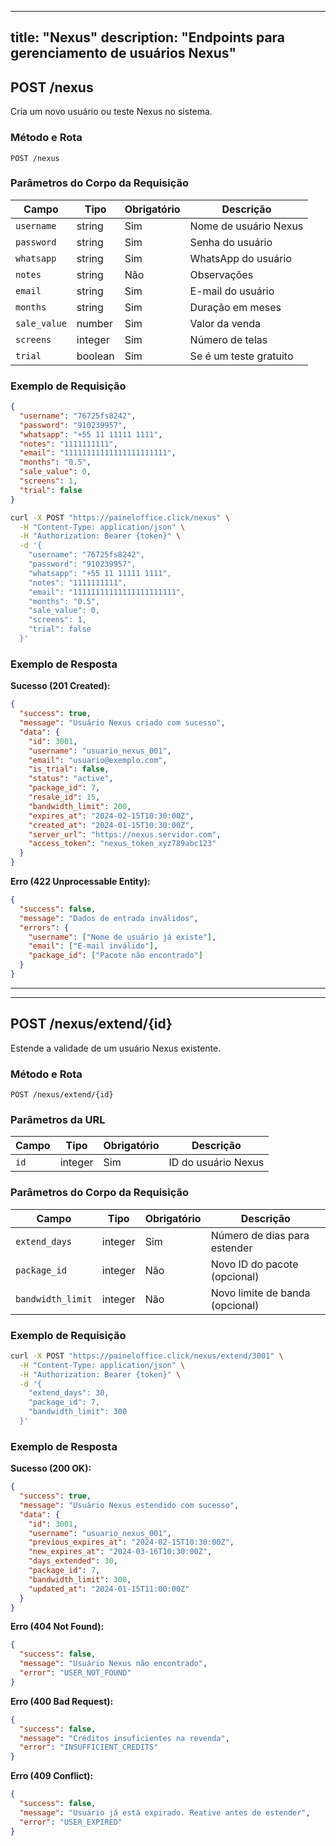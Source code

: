 

---
title: "Nexus"
description: "Endpoints para gerenciamento de usuários Nexus"
---

## POST /nexus

Cria um novo usuário ou teste Nexus no sistema.

### Método e Rota
```
POST /nexus
```

### Parâmetros do Corpo da Requisição

| Campo | Tipo | Obrigatório | Descrição |
|-------|------|-------------|-----------|
| `username` | string | Sim | Nome de usuário Nexus |
| `password` | string | Sim | Senha do usuário |
| `whatsapp` | string | Sim | WhatsApp do usuário |
| `notes` | string | Não | Observações |
| `email` | string | Sim | E-mail do usuário |
| `months` | string | Sim | Duração em meses |
| `sale_value` | number | Sim | Valor da venda |
| `screens` | integer | Sim | Número de telas |
| `trial` | boolean | Sim | Se é um teste gratuito |

### Exemplo de Requisição

```json TryIt
{
  "username": "76725fs8242",
  "password": "910239957",
  "whatsapp": "+55 11 11111 1111",
  "notes": "1111111111",
  "email": "11111111111111111111111",
  "months": "0.5",
  "sale_value": 0,
  "screens": 1,
  "trial": false
}
```

```bash cURL
curl -X POST "https://paineloffice.click/nexus" \
  -H "Content-Type: application/json" \
  -H "Authorization: Bearer {token}" \
  -d '{
    "username": "76725fs8242",
    "password": "910239957",
    "whatsapp": "+55 11 11111 1111",
    "notes": "1111111111",
    "email": "11111111111111111111111",
    "months": "0.5",
    "sale_value": 0,
    "screens": 1,
    "trial": false
  }'
```

### Exemplo de Resposta

**Sucesso (201 Created):**
```json
{
  "success": true,
  "message": "Usuário Nexus criado com sucesso",
  "data": {
    "id": 3001,
    "username": "usuario_nexus_001",
    "email": "usuario@exemplo.com",
    "is_trial": false,
    "status": "active",
    "package_id": 7,
    "resale_id": 15,
    "bandwidth_limit": 200,
    "expires_at": "2024-02-15T10:30:00Z",
    "created_at": "2024-01-15T10:30:00Z",
    "server_url": "https://nexus.servidor.com",
    "access_token": "nexus_token_xyz789abc123"
  }
}
```

**Erro (422 Unprocessable Entity):**
```json
{
  "success": false,
  "message": "Dados de entrada inválidos",
  "errors": {
    "username": ["Nome de usuário já existe"],
    "email": ["E-mail inválido"],
    "package_id": ["Pacote não encontrado"]
  }
}
```

---

---

## POST /nexus/extend/{id}

Estende a validade de um usuário Nexus existente.

### Método e Rota
```
POST /nexus/extend/{id}
```

### Parâmetros da URL

| Campo | Tipo | Obrigatório | Descrição |
|-------|------|-------------|-----------|
| `id` | integer | Sim | ID do usuário Nexus |

### Parâmetros do Corpo da Requisição

| Campo | Tipo | Obrigatório | Descrição |
|-------|------|-------------|-----------|
| `extend_days` | integer | Sim | Número de dias para estender |
| `package_id` | integer | Não | Novo ID do pacote (opcional) |
| `bandwidth_limit` | integer | Não | Novo limite de banda (opcional) |

### Exemplo de Requisição

```bash
curl -X POST "https://paineloffice.click/nexus/extend/3001" \
  -H "Content-Type: application/json" \
  -H "Authorization: Bearer {token}" \
  -d '{
    "extend_days": 30,
    "package_id": 7,
    "bandwidth_limit": 300
  }'
```

### Exemplo de Resposta

**Sucesso (200 OK):**
```json
{
  "success": true,
  "message": "Usuário Nexus estendido com sucesso",
  "data": {
    "id": 3001,
    "username": "usuario_nexus_001",
    "previous_expires_at": "2024-02-15T10:30:00Z",
    "new_expires_at": "2024-03-16T10:30:00Z",
    "days_extended": 30,
    "package_id": 7,
    "bandwidth_limit": 300,
    "updated_at": "2024-01-15T11:00:00Z"
  }
}
```

**Erro (404 Not Found):**
```json
{
  "success": false,
  "message": "Usuário Nexus não encontrado",
  "error": "USER_NOT_FOUND"
}
```

**Erro (400 Bad Request):**
```json
{
  "success": false,
  "message": "Créditos insuficientes na revenda",
  "error": "INSUFFICIENT_CREDITS"
}
```

**Erro (409 Conflict):**
```json
{
  "success": false,
  "message": "Usuário já está expirado. Reative antes de estender",
  "error": "USER_EXPIRED"
}
```